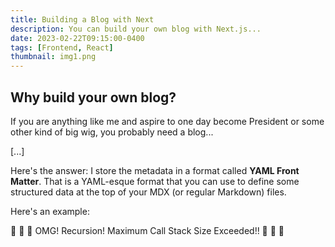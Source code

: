 ```yaml
---
title: Building a Blog with Next
description: You can build your own blog with Next.js...
date: 2023-02-22T09:15:00-0400
tags: [Frontend, React]
thumbnail: img1.png
---
```



## Why build your own blog?

If you are anything like me and aspire to one day become President 
or some other kind of big wig, you probably need a blog...

[...]

Here's the answer: I store the metadata in a format called 
**YAML Front Matter**. That is a YAML-esque format that you 
can use to define some structured data at the top of your 
MDX (or regular Markdown) files.

Here's an example:

🤯 🤯 🤯 OMG! Recursion! Maximum Call Stack Size Exceeded!! 🤯 🤯 🤯
